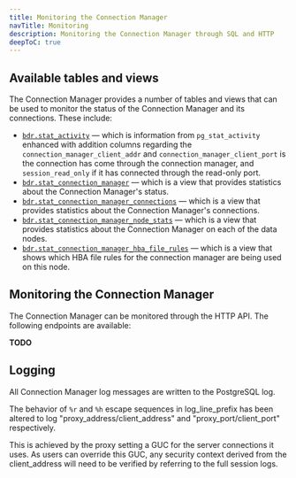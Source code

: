 ```yaml
---
title: Monitoring the Connection Manager
navTitle: Monitoring
description: Monitoring the Connection Manager through SQL and HTTP
deepToC: true
---
```


## Available tables and views

The Connection Manager provides a number of tables and views that can be used to monitor the status of the Connection Manager and its connections. These include:

- [`bdr.stat_activity`](/pgd/latest/reference/tables-views-functions/catalogs-visible#bdrstat_activity) &mdash; which is information from `pg_stat_activity` enhanced with addition columns regarding the `connection_manager_client_addr` and `connection_manager_client_port` is the connection has come through the connection manager, and `session_read_only` if it has connected through the read-only port.
- [`bdr.stat_connection_manager`](/pgd/latest/reference/tables-views-functions/catalogs-visible#bdrstat_connection_manager) &mdash; which is a view that provides statistics about the Connection Manager's status.
- [`bdr.stat_connection_manager_connections`](/pgd/latest/reference/tables-views-functions/catalogs-visible#bdrstat_connection_manager_connections) &mdash; which is a view that provides statistics about the Connection Manager's connections.
- [`bdr.stat_connection_manager_node_stats`](/pgd/latest/reference/tables-views-functions/catalogs-visible#bdrstat_connection_manager_node_stats) &mdash; which is a view that provides statistics about the Connection Manager on each of the data nodes.
- [`bdr.stat_connection_manager_hba_file_rules`](/pgd/latest/reference/tables-views-functions/catalogs-visible#bdrstat_connection_manager_hba_file_rules) &mdash; which is a view that shows which HBA file rules for the connection manager are being used on this node.

## Monitoring the Connection Manager

The Connection Manager can be monitored through the HTTP API. The following endpoints are available:

**TODO**

## Logging

All Connection Manager log messages are written to the PostgreSQL log. 

The behavior of `%r` and `%h` escape sequences in log_line_prefix has been altered to log "proxy_address/client_address" and "proxy_port/client_port" respectively.

This is achieved by the proxy setting a GUC for the server connections it uses. As users can override this GUC, any security context derived from the client_address will need to be verified by referring to the full session logs.

